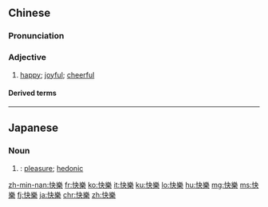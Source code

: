 {{also|快乐}}
==Chinese==
{{zh-forms|s=快乐}}

===Pronunciation===
{{zh-pron
|m=kuàilè,tl=y
|c=faai3 lok6
|h=pfs=khoai-lo̍k
|mn=khoài-lo̍k
|w=2khua loq
|ma=y
|cat=a
}}

===Adjective===
{{zh-adj}}

# [[happy]]; [[joyful]]; [[cheerful]]
#: {{zh-x|從此 過 著[着]{zhe} 幸福 快樂{lè} 的 日子{zi}|to live happily ever after}}

====Derived terms====
{{zh-der|生日快樂|新年快樂|快樂丸|快樂主義}}

{{zh-cat|Elementary}}

----

==Japanese==
{{ja-kanjitab|かい|らく|yomi=o}}

===Noun===
{{ja-noun|かいらく}}

# {{kyujitai spelling of|快楽}}: [[pleasure]]; [[hedonic]]

[[zh-min-nan:快樂]]
[[fr:快樂]]
[[ko:快樂]]
[[it:快樂]]
[[ku:快樂]]
[[lo:快樂]]
[[hu:快樂]]
[[mg:快樂]]
[[ms:快樂]]
[[fj:快樂]]
[[ja:快樂]]
[[chr:快樂]]
[[zh:快樂]]